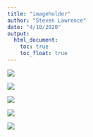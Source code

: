 ```yaml
---
title: "imageholder"
author: "Steven Lawrence"
date: "4/10/2020"
output: 
  html_document:
    toc: true
    toc_float: true
---
```



![](zipsmap_UHF_Blackpct.svg)

![](zipsmap_UHF_Foreign-Born.svg)

![](zipsmap_UHF_whitepct.svg)

![](zipsmap_UHF_fpm2.5.svg)

![](zipsmap_UHF_COPD.svg)